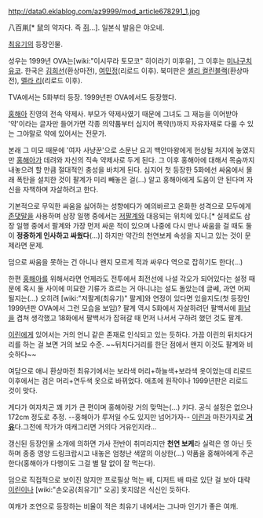 http://data0.eklablog.com/az9999/mod_article678291_1.jpg

八百鼡[* 鼠의 약자다. 즉 [[쥐]]...]. 일본식 발음은 야오네.

[[최유기]]의 등장인물. 

성우는 1999년 OVA는[wiki:"이시무라 토모코" 히이라기 미후유], 그 이후는 [[미나구치 유코]]. 한국은 [[김희선]](환상마전), [[여민정]](리로드 이후). 북미판은 [[셸리 컬린블랙]](환상마전), [[멜라 리]](리로드 이후).

TVA에서는 5화부터 등장. 1999년판 OVA에서도 등장했다.

[[홍해아]] 진영의 전속 약제사. 부모가 약제사였기 때문에 그녀도 그 재능을 이어받아 '약'이라는 글자만 들어가면 각종 의약품부터 심지어 폭약(!)까지 자유자재로 다룰 수 있는 그야말로 약에 있어서는 전문가.

본래 그 미모 때문에 '여자 사냥꾼'으로 소문난 요괴 백안마왕에게 헌상될 처지에 놓였지만 [[홍해아]]가 데려와 자신의 직속 약제사로 두게 된다. 그 이후 홍해아에 대해서 목숨까지 내놓으려 할 만큼 절대적인 충성을 바치게 된다. 심지어 첫 등장한 5화에선 싸움에서 몰래 폭탄을 설치한 것이 팔계가 미리 빼놓은 걸(...) 알고 홍해아에게 도움이 안 된다며 자신을 자책하며 자살하려고 한다.

기본적으로 무익한 싸움을 싫어하는 성향에다가 예의바르고 온화한 성격으로 모두에게 [[존댓말]]을 사용하며 삼장 일행 중에서는 [[저팔계]]와 대응되는 위치에 있다.[* 실제로도 삼장 일행 중에서 팔계와 가장 먼저 싸운 적이 있으며 나중에 다시 만나 싸움을 걸 때도 둘이 '''정중하게 인사하고 싸웠다'''(...)] 하지만 약간의 천연보케 속성을 지니고 있는 것이 문제라면 문제.

덤으로 싸움을 못하는 건 아니나 왠지 모르게 적과 싸우다 역으로 잡히기도 한다(...)

한편 [[홍해아]]를 위해서라면 언제라도 전투에서 최전선에 나설 각오가 되어있다는 설정 때문에 혹시 둘 사이에 미묘한 기류가 흐르는 거 아니냐는 설도 돌았는데 글쎄, 과연 어찌 될지는(...) 오히려 [wiki:"저팔계(최유기)" 팔계]와 연정이 있다면 있을지도(첫 등장인 1999년판 OVA에서 그런 모습을 보임)? 팔계 역시 5화에서 자살하려던 팔백서에 [[화남]]을 겹쳐 생각했고 18화에서 팔백서가 잡혀갈 때 먼저 나서서 구하려 했던 것도 팔계.

[[이린]]에게 있어서는 거의 언니 같은 존재로 인식되고 있는 듯하다. 가끔 이린의 뒤치다거리를 하는 걸 보면 거의 보모 수준. ~~뒤치다거리를 한단 점에서 왠지 이것도 팔계와 비슷하다~~

여담으로 애니 환상마전 최유기에서는 보라색 머리+하늘색+보라색 옷이었는데 리로드 이후에서는 검은 머리+연두색 옷으로 바뀌었다. 애초에 원작이나 1999년판은 리로드 것이 맞다.

게다가 여자치곤 꽤 키가 큰 편이며 홍해아랑 거의 맞먹는(...) 키다. 공식 설정은 없으나 172cm 정도로 추정. --홍해아가 루저일 수도 있지만 넘어가자-- [[이린]]과 마찬가지로 '''[[거유]]'''다.그전에 작가가 여캐그리면 거의다 거유인지라...

갱신된 등장인물 소개에 의하면 가사 전반이 취미라지만 '''천연 보케'''라 실력은 영 아닌 듯하며 종종 영양 드링크랍시고 내놓은 엄청난 색깔의 이상한(...) 약품을 홍해아에게 주곤 한다(홍해아가 다행이도 그걸 별 탈 없이 잘 먹는다).

덤으로 직접적으로 보이진 않지만 프로필상 먹는 배, 디저트 배 따로 있단 걸 보아 대략 [[이린]]이나 [wiki:"손오공(최유기)" 오공] 못지않은 식신인 듯하다.

여캐가 조연으로 등장하는 비율이 적은 최유기 내에서는 그나마 인기가 좋은 여캐.

